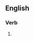 ==English==

===Verb===
{{head|en|present participle}}

# {{present participle of|reraise|lang=en|nocat=1}}
